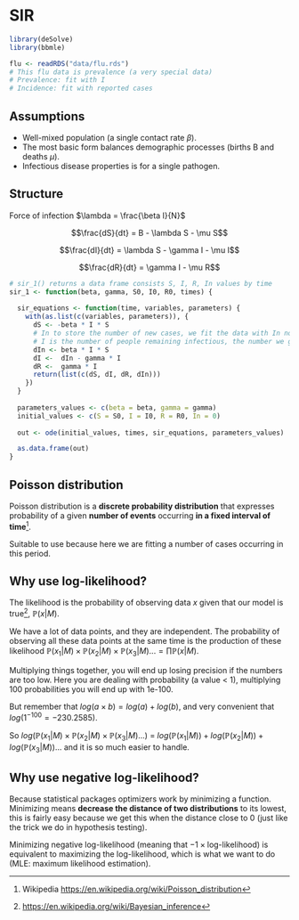 # SIR

```r
library(deSolve)
library(bbmle)

flu <- readRDS("data/flu.rds")
# This flu data is prevalence (a very special data)
# Prevalence: fit with I
# Incidence: fit with reported cases
```

## Assumptions

-   Well-mixed population (a single contact rate $\beta$).
-   The most basic form balances demographic processes (births B and deaths $\mu$).
-   Infectious disease properties is for a single pathogen.

## Structure

Force of infection $\lambda = \frac{\beta I}{N}$

$$\frac{dS}{dt} = B - \lambda S - \mu S$$

$$\frac{dI}{dt} = \lambda S - \gamma I - \mu I$$

$$\frac{dR}{dt} = \gamma I - \mu R$$

```r
# sir_1() returns a data frame consists S, I, R, In values by time
sir_1 <- function(beta, gamma, S0, I0, R0, times) {
  
  sir_equations <- function(time, variables, parameters) {
    with(as.list(c(variables, parameters)), {
      dS <- -beta * I * S
      # In to store the number of new cases, we fit the data with In not I
      # I is the number of people remaining infectious, the number we get from public health surveillance is new cases (In)
      dIn <- beta * I * S
      dI <-  dIn - gamma * I
      dR <-  gamma * I
      return(list(c(dS, dI, dR, dIn)))
    })
  }
  
  parameters_values <- c(beta = beta, gamma = gamma)
  initial_values <- c(S = S0, I = I0, R = R0, In = 0)
  
  out <- ode(initial_values, times, sir_equations, parameters_values)

  as.data.frame(out)
}
```

## Poisson distribution

Poisson distribution is a **discrete probability distribution** that expresses probability of a given **number of events** occurring **in a fixed interval of time**[^1].

[^1]: Wikipedia <https://en.wikipedia.org/wiki/Poisson_distribution>

Suitable to use because here we are fitting a number of cases occurring in this period.

::: callout-note
## Why use log-likelihood?

The likelihood is the probability of observing data $x$ given that our model is true[^2], $\mathbb{P}(x|M)$.

We have a lot of data points, and they are independent. The probability of observing all these data points at the same time is the production of these likelihood $\mathbb{P}(x_1|M) \times \mathbb{P}(x_2|M) \times \mathbb{P}(x_3|M)... = \prod\mathbb{P}(x|M)$.

Multiplying things together, you will end up losing precision if the numbers are too low. Here you are dealing with probability (a value \< 1), multiplying 100 probabilities you will end up with 1e-100.

But remember that $log(a \times b) = log(a) + log(b)$, and very convenient that $log(1^{-100} = -230.2585)$.

So $log(\mathbb{P}(x_1|M) \times \mathbb{P}(x_2|M) \times \mathbb{P}(x_3|M)...)$ $=$ $log(\mathbb{P}(x_1|M)) + log(\mathbb{P}(x_2|M)) + log(\mathbb{P}(x_3|M))...$ and it is so much easier to handle.
:::

[^2]: <https://en.wikipedia.org/wiki/Bayesian_inference>

::: callout-note
## Why use negative log-likelihood?

Because statistical packages optimizers work by minimizing a function. Minimizing means **decrease the distance of two distributions** to its lowest, this is fairly easy because we get this when the distance close to 0 (just like the trick we do in hypothesis testing).

Minimizing negative log-likelihood (meaning that $-1 \times \text{log-likelihood}$) is equivalent to maximizing the log-likelihood, which is what we want to do (MLE: maximum likelihood estimation).
:::